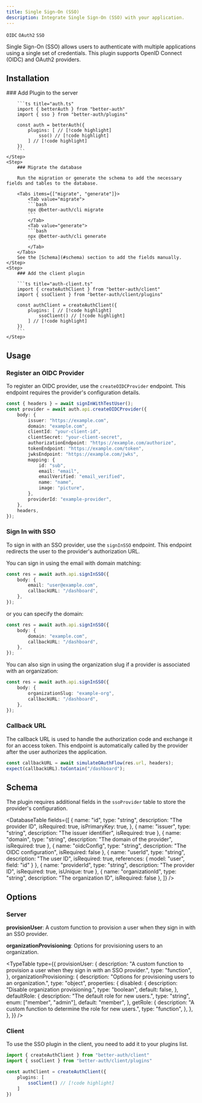 ```yaml
---
title: Single Sign-On (SSO)
description: Integrate Single Sign-On (SSO) with your application.
---
```


`OIDC` `OAuth2` `SSO`

Single Sign-On (SSO) allows users to authenticate with multiple applications using a single set of credentials. This plugin supports OpenID Connect (OIDC) and OAuth2 providers.

## Installation

<Steps>
    <Step>
        ### Add Plugin to the server

        ```ts title="auth.ts" 
        import { betterAuth } from "better-auth"
        import { sso } from "better-auth/plugins"

        const auth = betterAuth({
            plugins: [ // [!code highlight]
                sso() // [!code highlight]
            ] // [!code highlight]
        })
        ```
    </Step>
    <Step>
        ### Migrate the database

        Run the migration or generate the schema to add the necessary fields and tables to the database.

        <Tabs items={["migrate", "generate"]}>
            <Tab value="migrate">
            ```bash
            npx @better-auth/cli migrate
            ```
            </Tab>
            <Tab value="generate">
            ```bash
            npx @better-auth/cli generate
            ```
            </Tab>
        </Tabs>
        See the [Schema](#schema) section to add the fields manually.
    </Step>
    <Step>
        ### Add the client plugin
        
        ```ts title="auth-client.ts"
        import { createAuthClient } from "better-auth/client"
        import { ssoClient } from "better-auth/client/plugins"
        
        const authClient = createAuthClient({
            plugins: [ // [!code highlight]
                ssoClient() // [!code highlight]
            ] // [!code highlight]
        })
        ```
    </Step>
</Steps>

## Usage

### Register an OIDC Provider

To register an OIDC provider, use the `createOIDCProvider` endpoint. This endpoint requires the provider's configuration details.

```ts title="register-provider.ts"
const { headers } = await signInWithTestUser();
const provider = await auth.api.createOIDCProvider({
    body: {
        issuer: "https://example.com",
        domain: "example.com",
        clientId: "your-client-id",
        clientSecret: "your-client-secret",
        authorizationEndpoint: "https://example.com/authorize",
        tokenEndpoint: "https://example.com/token",
        jwksEndpoint: "https://example.com/jwks",
        mapping: {
            id: "sub",
            email: "email",
            emailVerified: "email_verified",
            name: "name",
            image: "picture",
        },
        providerId: "example-provider",
    },
    headers,
});
```

### Sign In with SSO

To sign in with an SSO provider, use the `signInSSO` endpoint. This endpoint redirects the user to the provider's authorization URL.

You can sign in using the email with domain matching:

```ts title="sign-in.ts"
const res = await auth.api.signInSSO({
    body: {
        email: "user@example.com",
        callbackURL: "/dashboard",
    },
});
```

or you can specify the domain:

```ts title="sign-in-domain.ts"
const res = await auth.api.signInSSO({
    body: {
        domain: "example.com",
        callbackURL: "/dashboard",
    },
});
```

You can also sign in using the organization slug if a provider is associated with an organization:

```ts title="sign-in-org.ts"
const res = await auth.api.signInSSO({
    body: {
        organizationSlug: "example-org",
        callbackURL: "/dashboard",
    },
});
```

### Callback URL

The callback URL is used to handle the authorization code and exchange it for an access token. This endpoint is automatically called by the provider after the user authorizes the application.

```ts title="callback.ts"
const callbackURL = await simulateOAuthFlow(res.url, headers);
expect(callbackURL).toContain("/dashboard");
```

## Schema

The plugin requires additional fields in the `ssoProvider` table to store the provider's configuration.

<DatabaseTable
    fields={[
        {
            name: "id", type: "string", description: "The provider ID", isRequired: true, isPrimaryKey: true,
        },
        { name: "issuer", type: "string", description: "The issuer identifier", isRequired: true },
        { name: "domain", type: "string", description: "The domain of the provider", isRequired: true },
        { name: "oidcConfig", type: "string", description: "The OIDC configuration", isRequired: false },
        { name: "userId", type: "string", description: "The user ID", isRequired: true, references: { model: "user", field: "id" } },
        { name: "providerId", type: "string", description: "The provider ID", isRequired: true, isUnique: true },
        { name: "organizationId", type: "string", description: "The organization ID", isRequired: false },
    ]}
/>

## Options

### Server

**provisionUser**: A custom function to provision a user when they sign in with an SSO provider.

**organizationProvisioning**: Options for provisioning users to an organization.

<TypeTable
  type={{
    provisionUser: {
        description: "A custom function to provision a user when they sign in with an SSO provider.",
        type: "function",
    },
    organizationProvisioning: {
        description: "Options for provisioning users to an organization.",
        type: "object",
        properties: {
            disabled: {
                description: "Disable organization provisioning.",
                type: "boolean",
                default: false,
            },
            defaultRole: {
                description: "The default role for new users.",
                type: "string",
                enum: ["member", "admin"],
                default: "member",
            },
            getRole: {
                description: "A custom function to determine the role for new users.",
                type: "function",
            },
        },
    },
  }}
/>

### Client

To use the SSO plugin in the client, you need to add it to your plugins list.

```ts title="auth-client.ts"
import { createAuthClient } from "better-auth/client"
import { ssoClient } from "better-auth/client/plugins"

const authClient = createAuthClient({
    plugins: [
        ssoClient() // [!code highlight]
    ]
})
